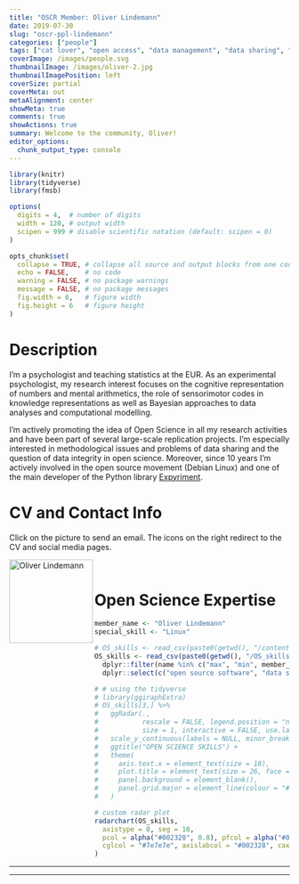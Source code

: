 ```yaml
---
title: "OSCR Member: Oliver Lindemann"
date: 2019-07-30
slug: "oscr-ppl-lindemann"
categories: ["people"]
tags: ["cat lover", "open access", "data management", "data sharing", "reproducible analysis", "open source software", "preregistration"]
coverImage: /images/people.svg
thumbnailImage: /images/oliver-2.jpg
thumbnailImagePosition: left
coverSize: partial
coverMeta: out
metaAlignment: center
showMeta: true
comments: true
showActions: true
summary: Welcome to the community, Oliver!
editor_options: 
  chunk_output_type: console
---
```


```r

library(knitr)
library(tidyverse)
library(fmsb)

options(
  digits = 4,  # number of digits
  width = 120, # output width
  scipen = 999 # disable scientific notation (default: scipen = 0)
)

opts_chunk$set(
  collapse = TRUE, # collapse all source and output blocks from one code chunk into a single block
  echo = FALSE,    # no code
  warning = FALSE, # no package warnings
  message = FALSE, # no package messages
  fig.width = 6,   # figure width
  fig.height = 6   # figure height
)

```

# Description

I'm a psychologist and teaching statistics at the EUR. As an experimental psychologist, my research interest focuses on the cognitive representation of numbers and mental arithmetics, the role of sensorimotor codes in knowledge representations as well as Bayesian approaches to data analyses and computational modelling.

I'm actively promoting the idea of Open Science in all my research activities and have been part of several large-scale replication projects. I'm especially interested in methodological issues and problems of data sharing and the question of data integrity in open science.  Moreover, since 10 years I'm actively involved in the open source movement (Debian Linux) and one of the main developer of the Python library [Expyriment](http://www.expyriment.org).

# CV and Contact Info

Click on the picture to send an email. The icons on the right redirect to the CV and social media pages.

<p>
  <a href="mailto:lindemann@essb.eur.nl">
  <img border="0" alt="Oliver Lindemann" src="/images/oliver-2.jpg" width="150" height="150" align="left">
  </a>
</p>

<p align="center">
  <a href=http://www.cognitive-psychology.eu/lindemann/" class="fa fa-file fa-2x" style="color:#00B969;">
  </a>
</p>

<p align="center">
  <a href="https://twitter.com/Ol1909" class="fa fa-twitter fa-2x">
  </a>
</p>

<p align="center">
  <a href="https://github.com/lindemann09" class="fa fa-github fa-2x" style="color:#000000;">
  </a>
</p>

<!-- ADD OSF FROM ACADEMICONS -->

<p align="center">
  <a href="https://osf.io/wgscz/"> <i class="fa-li ai ai-osf ai-2x"></i></a>
</p>

<BR>

# Open Science Expertise

```r

member_name <- "Oliver Lindemann"
special_skill <- "Linux"

# OS_skills <- read_csv(paste0(getwd(), "/content/post/OS_skills.csv")) %>% # when testing
OS_skills <- read_csv(paste0(getwd(), "/OS_skills.csv")) %>%
  dplyr::filter(name %in% c("max", "min", member_name)) %>%
  dplyr::select(c("open source software", "data sharing", special_skill, "data management",   "reproducible analysis", "open access", "preregistration"))

# # using the tidyverse
# library(ggiraphExtra)
# OS_skills[3,] %>%
#   ggRadar(.,
#           rescale = FALSE, legend.position = "none", colour = "#00B969",
#           size = 1, interactive = FALSE, use.label = TRUE) +
#   scale_y_continuous(labels = NULL, minor_breaks = NULL) + # don't show ticks
#   ggtitle("OPEN SCIENCE SKILLS") +
#   theme(
#     axis.text.x = element_text(size = 18),
#     plot.title = element_text(size = 26, face = "bold", hjust = .5),
#     panel.background = element_blank(),
#     panel.grid.major = element_line(colour = "#7e7e7e", linetype = "dotted"),
#   )

# custom radar plot
radarchart(OS_skills,
  axistype = 0, seg = 10,
  pcol = alpha("#002328", 0.8), pfcol = alpha("#00B969", 0.6), plwd = 4, centerzero = TRUE, # polygon
  cglcol = "#7e7e7e", axislabcol = "#002328", caxislabels = seq(0, 10, 2), cglwd = 0.8 # grid
)

```

***
***


